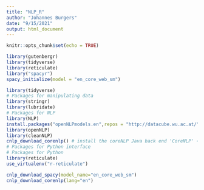 ```yaml
---
title: "NLP_R"
author: "Johannes Burgers"
date: "9/15/2021"
output: html_document
---
```


```r
knitr::opts_chunk$set(echo = TRUE)
```




```r

library(gutenbergr)
library(tidyverse)
library(reticulate)
library("spacyr")
spacy_initialize(model = "en_core_web_sm")

```


```r
library(tidyverse)
# Packages for manipulating data
library(stringr)
library(lubridate)
# Packages for NLP
library(NLP)
install.packages("openNLPmodels.en",repos = "http://datacube.wu.ac.at/", type = "source")
library(openNLP)
library(cleanNLP)
cnlp_download_corenlp() # install the coreNLP Java back end 'CoreNLP' <http://stanfordnlp.github.io/CoreNLP/>
# Packages for Python interface
# Packages for Python
library(reticulate)
use_virtualenv("r-reticulate")
```



```r
cnlp_download_spacy(model_name="en_core_web_sm")
cnlp_download_corenlp(lang="en")
```

